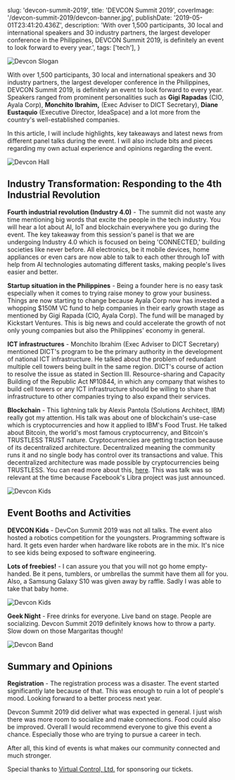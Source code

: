 
  slug: 'devcon-summit-2019',
  title: 'DEVCON Summit 2019',
  coverImage: '/devcon-summit-2019/devcon-banner.jpg',
  publishDate: '2019-05-01T23:41:20.436Z',
  description:
    'With over 1,500 participants, 30 local and international speakers and 30 industry partners, the largest developer conference in the Philippines, DEVCON Summit 2019, is definitely an event to look forward to every year.',
  tags: ['tech'],
}

![Devcon Slogan](/img/blog/devcon-summit-2019/devcon-banner.jpg 'Devcon Slogan')

With over 1,500 participants, 30 local and international speakers and 30 industry partners, the largest developer conference in the Philippines, DEVCON Summit 2019, is definitely an event to look forward to every year. Speakers ranged from prominent personalities such as **Gigi Rapadas** (CIO, Ayala Corp), **Monchito Ibrahim,** (Exec Adviser to DICT Secretary), **Diane Eustaquio** (Executive Director, IdeaSpace) and a lot more from the country's well-established companies.

In this article, I will include highlights, key takeaways and latest news from different panel talks during the event. I will also include bits and pieces regarding my own actual experience and opinions regarding the event.

![Devcon Hall](/img/blog/devcon-summit-2019/devcon-hall.jpeg 'Devcon Hall')

## Industry Transformation: Responding to the 4th Industrial Revolution

**Fourth industrial revolution (Industry 4.0)** -  The summit did not waste any time mentioning big words that excite the people in the tech industry. You will hear a lot about AI, IoT and blockchain everywhere you go during the event. The key takeaway from this session's panel is that we are undergoing Industry 4.0 which is focused on being 'CONNECTED,' building societies like never before. All electronics, be it mobile devices, home appliances or even cars are now able to talk to each other through IoT with help from AI technologies automating different tasks, making people's lives easier and better.

**Startup situation in the Philippines** - Being a founder here is no easy task especially when it comes to trying raise money to grow your business. Things are now starting to change because Ayala Corp now has invested a whopping \$150M VC fund to help companies in their early growth stage as mentioned by Gigi Rapada (CIO, Ayala Corp). The fund will be managed by Kickstart Ventures. This is big news and could accelerate the growth of not only young companies but also the Philippines' economy in general.

**ICT infrastructures** - Monchito Ibrahim (Exec Adviser to DICT Secretary) mentioned DICT's program to be the primary authority in the development of national ICT infrastructure. He talked about the problem of redundant multiple cell towers being built in the same region. DICT's course of action to resolve the issue as stated in Section III. Resource-sharing and Capacity Building of the Republic Act №10844, in which any company that wishes to build cell towers or any ICT infrastructure should be willing to share that infrastructure to other companies trying to also expand their services.

**Blockchain** - This lightning talk by Alexis Pantola (Solutions Architect, IBM) really got my attention. His talk was about one of blockchain's use-case which is cryptocurrencies and how it applied to IBM's Food Trust. He talked about Bitcoin, the world's most famous cryptocurrency, and Bitcoin's TRUSTLESS TRUST nature. Cryptocurrencies are getting traction because of its decentralized architecture. Decentralized meaning the community runs it and no single body has control over its transactions and value. This decentralized architecture was made possible by cryptocurrencies being TRUSTLESS. You can read more about this, [here](https://medium.com/@preethikasireddy/eli5-what-do-we-mean-by-blockchains-are-trustless-aa420635d5f6). This was talk was so relevant at the time because Facebook's Libra project was just announced.

![Devcon Kids](/img/blog/devcon-summit-2019/devcon-kids.jpeg 'Devcon Kids')

## Event Booths and Activities

**DEVCON Kids** - DevCon Summit 2019 was not all talks. The event also hosted a robotics competition for the youngsters. Programming software is hard. It gets even harder when hardware like robots are in the mix. It's nice to see kids being exposed to software engineering.

**Lots of freebies!** - I can assure you that you will not go home empty-handed. Be it pens, tumblers, or umbrellas the summit have them all for you. Also, a Samsung Galaxy S10 was given away by raffle. Sadly I was able to take that baby home.

![Devcon Kids](/img/blog/devcon-summit-2019/devcon-drinks.jpeg 'Devcon Kids')

**Geek Night** - Free drinks for everyone. Live band on stage. People are socializing. Devcon Summit 2019 definitely knows how to throw a party. Slow down on those Margaritas though!

![Devcon Band](/img/blog/devcon-summit-2019/devcon-band.jpeg 'Devcon Band')

## Summary and Opinions

**Registration** - The registration process was a disaster. The event started significantly late because of that. This was enough to ruin a lot of people's mood. Looking forward to a better process next year.

Devcon Summit 2019 did deliver what was expected in general. I just wish there was more room to socialize and make connections. Food could also be improved. Overall I would recommend everyone to give this event a chance. Especially those who are trying to pursue a career in tech.

After all, this kind of events is what makes our community connected and much stronger.

Special thanks to [Virtual Control, Ltd.](https://www.virtualcontrol.com) for sponsoring our tickets.

